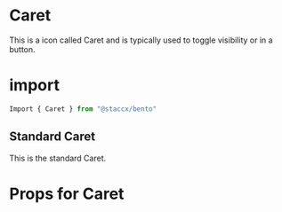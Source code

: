 
<Meta title="Components|Icons/Caret" component={Caret}/>


# Caret
This is a icon called Caret and is typically used to toggle visibility or in a button.


# import

```javascript
Import { Caret } from "@staccx/bento"
```

## Standard Caret
This is the standard Caret.

<Preview>
  <Story name="Standard">
   <Caret/>
  </Story>
</Preview>


# Props for Caret
<Props of={Caret} />
